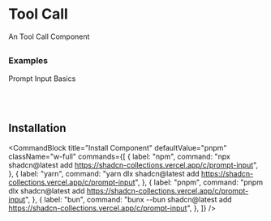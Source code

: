 
# Tool Call
An Tool Call Component



##

### Examples
Prompt Input Basics

<CodePreview component="tool"/>


<br/>
<br/>

## Installation

<CommandBlock
  title="Install Component"
  defaultValue="pnpm"
  className="w-full"
  commands={[
    {
      label: "npm",
      command: "npx shadcn@latest add https://shadcn-collections.vercel.app/c/prompt-input",
    },
    {
      label: "yarn",
      command: "yarn dlx shadcn@latest add https://shadcn-collections.vercel.app/c/prompt-input",
    },
    {
      label: "pnpm",
      command: "pnpm dlx shadcn@latest add https://shadcn-collections.vercel.app/c/prompt-input",
    },
    {
      label: "bun",
      command: "bunx --bun shadcn@latest add https://shadcn-collections.vercel.app/c/prompt-input",
    },
  ]}
/>

<br/>
<br/>

